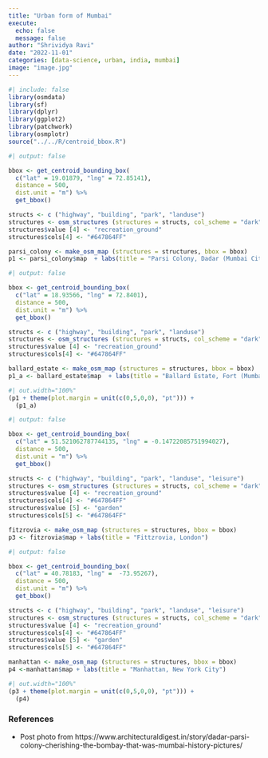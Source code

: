 ```yaml
---
title: "Urban form of Mumbai"
execute:
  echo: false
  message: false
author: "Shrividya Ravi"
date: "2022-11-01"
categories: [data-science, urban, india, mumbai]
image: "image.jpg"
---
```


```r
#| include: false
library(osmdata)
library(sf)
library(dplyr)
library(ggplot2)
library(patchwork)
library(osmplotr)
source("../../R/centroid_bbox.R")
```

```r
#| output: false

bbox <- get_centroid_bounding_box(
  c("lat" = 19.01879, "lng" = 72.85141),
  distance = 500,
  dist.unit = "m") %>% 
  get_bbox()

structs <- c ("highway", "building", "park", "landuse")
structures <- osm_structures (structures = structs, col_scheme = "dark")
structures$value [4] <- "recreation_ground"
structures$cols[4] <- "#647864FF"

parsi_colony <- make_osm_map (structures = structures, bbox = bbox)
p1 <- parsi_colony$map  + labs(title = "Parsi Colony, Dadar (Mumbai City)")
```

```r
#| output: false

bbox <- get_centroid_bounding_box(
  c("lat" = 18.93566, "lng" = 72.8401),
  distance = 500,
  dist.unit = "m") %>% 
  get_bbox()

structs <- c ("highway", "building", "park", "landuse")
structures <- osm_structures (structures = structs, col_scheme = "dark")
structures$value [4] <- "recreation_ground"
structures$cols[4] <- "#647864FF"

ballard_estate <- make_osm_map (structures = structures, bbox = bbox)
p1_a <- ballard_estate$map  + labs(title = "Ballard Estate, Fort (Mumbai City)")
```

```r
#| out.width="100%"
(p1 + theme(plot.margin = unit(c(0,5,0,0), "pt"))) + 
  (p1_a) 
```

```r
#| output: false

bbox <- get_centroid_bounding_box(
  c("lat" = 51.521062787744135, "lng" = -0.14722085751994027),
  distance = 500,
  dist.unit = "m") %>% 
  get_bbox()

structs <- c ("highway", "building", "park", "landuse", "leisure")
structures <- osm_structures (structures = structs, col_scheme = "dark")
structures$value [4] <- "recreation_ground"
structures$cols[4] <- "#647864FF"
structures$value [5] <- "garden"
structures$cols[5] <- "#647864FF"

fitzrovia <- make_osm_map (structures = structures, bbox = bbox)
p3 <- fitzrovia$map + labs(title = "Fittzrovia, London")
```

```r
#| output: false

bbox <- get_centroid_bounding_box(
  c("lat" = 40.78183, "lng" =  -73.95267),
  distance = 500,
  dist.unit = "m") %>% 
  get_bbox()

structs <- c ("highway", "building", "park", "landuse", "leisure")
structures <- osm_structures (structures = structs, col_scheme = "dark")
structures$value [4] <- "recreation_ground"
structures$cols[4] <- "#647864FF"
structures$value [5] <- "garden"
structures$cols[5] <- "#647864FF"

manhattan <- make_osm_map (structures = structures, bbox = bbox)
p4 <-manhattan$map + labs(title = "Manhattan, New York City")
```

```r
#| out.width="100%"
(p3 + theme(plot.margin = unit(c(0,5,0,0), "pt"))) + 
  (p4) 
```

### References
- Post photo from https://www.architecturaldigest.in/story/dadar-parsi-colony-cherishing-the-bombay-that-was-mumbai-history-pictures/